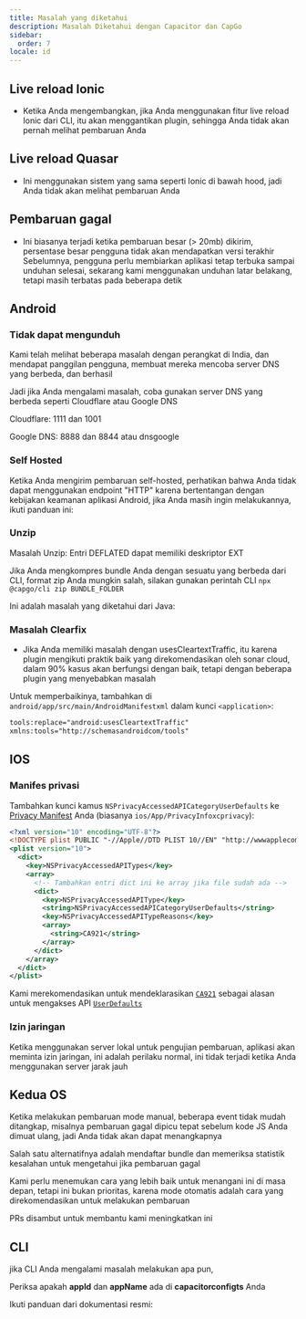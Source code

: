 ```yaml
---
title: Masalah yang diketahui
description: Masalah Diketahui dengan Capacitor dan CapGo
sidebar:
  order: 7
locale: id
---
```



## Live reload Ionic

* Ketika Anda mengembangkan, jika Anda menggunakan fitur live reload Ionic dari CLI, itu akan menggantikan plugin, sehingga Anda tidak akan pernah melihat pembaruan Anda

## Live reload Quasar

* Ini menggunakan sistem yang sama seperti Ionic di bawah hood, jadi Anda tidak akan melihat pembaruan Anda

## Pembaruan gagal

* Ini biasanya terjadi ketika pembaruan besar (> 20mb) dikirim, persentase besar pengguna tidak akan mendapatkan versi terakhir
Sebelumnya, pengguna perlu membiarkan aplikasi tetap terbuka sampai unduhan selesai, sekarang kami menggunakan unduhan latar belakang, tetapi masih terbatas pada beberapa detik

## Android

### Tidak dapat mengunduh

Kami telah melihat beberapa masalah dengan perangkat di India, dan mendapat panggilan pengguna, membuat mereka mencoba server DNS yang berbeda, dan berhasil

Jadi jika Anda mengalami masalah, coba gunakan server DNS yang berbeda seperti Cloudflare atau Google DNS

Cloudflare: 1111 dan 1001

Google DNS: 8888 dan 8844 atau dnsgoogle

<LinkCard
	title="Bagaimana cara mengatur server DNS pilihan di Android?"
	href="https://wwwandroidpolicecom/use-preferred-dns-server-android-tutorial/"
/>

### Self Hosted
Ketika Anda mengirim pembaruan self-hosted, perhatikan bahwa Anda tidak dapat menggunakan endpoint "HTTP" karena bertentangan dengan kebijakan keamanan aplikasi Android, jika Anda masih ingin melakukannya, ikuti panduan ini:

<LinkCard
	title="Bagaimana mengizinkan semua jenis koneksi Jaringan HTTP dan HTTPS di Android (9) Pie?"
	href="https://stackoverflowcom/a/51902630/5511370"
/>

### Unzip 

Masalah Unzip: Entri DEFLATED dapat memiliki deskriptor EXT

Jika Anda mengkompres bundle Anda dengan sesuatu yang berbeda dari CLI, format zip Anda mungkin salah, silakan gunakan perintah CLI `npx @capgo/cli zip BUNDLE_FOLDER`

Ini adalah masalah yang diketahui dari Java:

<LinkCard
	title="Masalah Unzip: Entri DEFLATED dapat memiliki deskriptor EXT"
	href="https://bugsopenjdkorg/browse/JDK-8143613"
/>


### Masalah Clearfix

* Jika Anda memiliki masalah dengan usesCleartextTraffic, itu karena plugin mengikuti praktik baik yang direkomendasikan oleh sonar cloud, dalam 90% kasus akan berfungsi dengan baik, tetapi dengan beberapa plugin yang menyebabkan masalah

Untuk memperbaikinya, tambahkan di `android/app/src/main/AndroidManifestxml` dalam kunci `<application>`:

```xml
tools:replace="android:usesCleartextTraffic"
xmlns:tools="http://schemasandroidcom/tools"
```

## IOS

### Manifes privasi

Tambahkan kunci kamus `NSPrivacyAccessedAPICategoryUserDefaults` ke [Privacy Manifest](https://capacitorjscom/docs/ios/privacy-manifest) Anda (biasanya `ios/App/PrivacyInfoxcprivacy`):

```xml
<?xml version="10" encoding="UTF-8"?>
<!DOCTYPE plist PUBLIC "-//Apple//DTD PLIST 10//EN" "http://wwwapplecom/DTDs/PropertyList-10dtd">
<plist version="10">
  <dict>
    <key>NSPrivacyAccessedAPITypes</key>
    <array>
      <!-- Tambahkan entri dict ini ke array jika file sudah ada -->
      <dict>
        <key>NSPrivacyAccessedAPIType</key>
        <string>NSPrivacyAccessedAPICategoryUserDefaults</string>
        <key>NSPrivacyAccessedAPITypeReasons</key>
        <array>
          <string>CA921</string>
        </array>
      </dict>
    </array>
  </dict>
</plist>
```

Kami merekomendasikan untuk mendeklarasikan [`CA921`](https://developerapplecom/documentation/bundleresources/privacy_manifest_files/describing_use_of_required_reason_api#4278401) sebagai alasan untuk mengakses API [`UserDefaults`](https://developerapplecom/documentation/foundation/userdefaults)


### Izin jaringan

Ketika menggunakan server lokal untuk pengujian pembaruan, aplikasi akan meminta izin jaringan, ini adalah perilaku normal, ini tidak terjadi ketika Anda menggunakan server jarak jauh


## Kedua OS

Ketika melakukan pembaruan mode manual, beberapa event tidak mudah ditangkap, misalnya pembaruan gagal dipicu tepat sebelum kode JS Anda dimuat ulang, jadi Anda tidak akan dapat menangkapnya

Salah satu alternatifnya adalah mendaftar bundle dan memeriksa statistik kesalahan untuk mengetahui jika pembaruan gagal

Kami perlu menemukan cara yang lebih baik untuk menangani ini di masa depan, tetapi ini bukan prioritas, karena mode otomatis adalah cara yang direkomendasikan untuk melakukan pembaruan

PRs disambut untuk membantu kami meningkatkan ini

## CLI

jika CLI Anda mengalami masalah melakukan apa pun,

Periksa apakah **appId** dan **appName** ada di **capacitorconfigts** Anda

Ikuti panduan dari dokumentasi resmi:

<LinkCard
	title="Konfigurasi Capacitor"
	href="https://capacitorjscom/docs/config"
/>